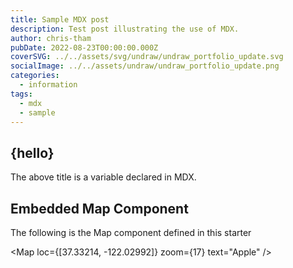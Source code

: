 ```yaml
---
title: Sample MDX post
description: Test post illustrating the use of MDX.
author: chris-tham
pubDate: 2022-08-23T00:00:00.000Z
coverSVG: ../../assets/svg/undraw/undraw_portfolio_update.svg
socialImage: ../../assets/undraw/undraw_portfolio_update.png
categories:
  - information
tags:
  - mdx
  - sample
---
```




## {hello}

The above title is a variable declared in MDX.

## Embedded Map Component

The following is the Map component defined in this starter

<Map loc={[37.33214, -122.02992]} zoom={17} text="Apple" />
